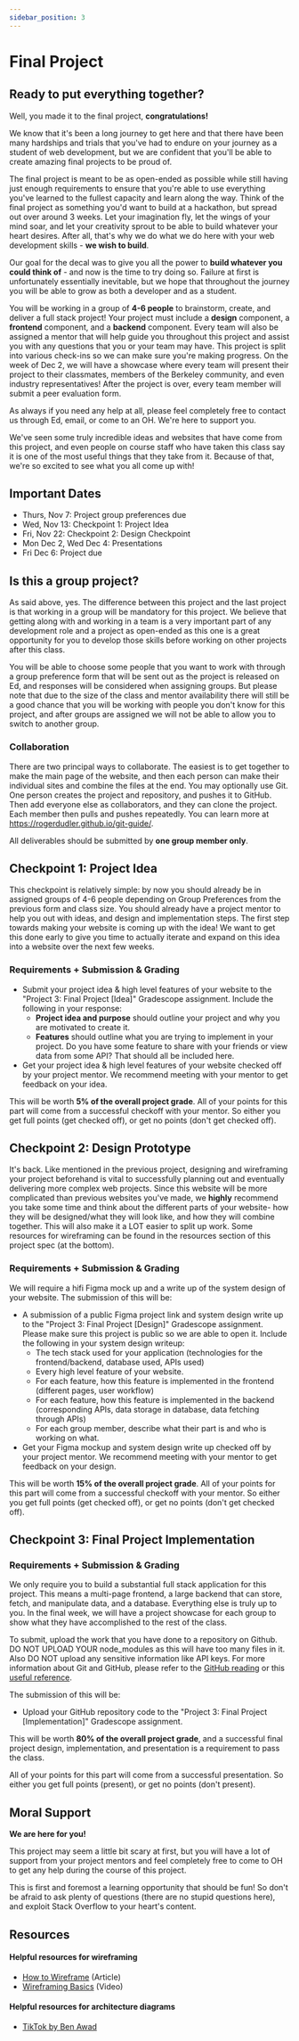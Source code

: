 ```yaml
---
sidebar_position: 3
---
```


# Final Project

## Ready to put everything together?

Well, you made it to the final project, **congratulations!**

We know that it's been a long journey to get here and that there have been many
hardships and trials that you've had to endure on your journey as a student of
web development, but we are confident that you'll be able to create amazing
final projects to be proud of.

The final project is meant to be as open-ended as possible while still having
just enough requirements to ensure that you're able to use everything you've
learned to the fullest capacity and learn along the way. Think of the final
project as something you'd want to build at a hackathon, but spread out over around 3
weeks. Let your imagination fly, let the wings of your mind soar, and let your
creativity sprout to be able to build whatever your heart desires. After all,
that's why we do what we do here with your web development skills - **we wish to
build**.

Our goal for the decal was to give you all the power to **build whatever you
could think of** - and now is the time to try doing so. Failure at first is
unfortunately essentially inevitable, but we hope that throughout the journey
you will be able to grow as both a developer and as a student.

You will be working in a group of **4-6 people** to brainstorm, create, and
deliver a full stack project! Your project must include a **design**
component, a **frontend** component, and a **backend** component. Every team
will also be assigned a mentor that will help guide you throughout this project
and assist you with any questions that you or your team may have. This project
is split into various check-ins so we can make sure you're making progress. On
the week of Dec 2, we will have a showcase where every team
will present their project to their classmates, members of the Berkeley community,
and even industry representatives! After the project is over, every team member
will submit a peer evaluation form.

As always if you need any help at all, please feel completely free to contact us through Ed, email, or come to an OH. We're here to support you.

We've seen some truly incredible ideas and websites that have come from this project, and even people on course staff who have taken this class say it is one of the most useful things that they take from it. Because of that, we're so excited to see what you all come up with!

## Important Dates

- Thurs, Nov 7: Project group preferences due
- Wed, Nov 13: Checkpoint 1: Project Idea
- Fri, Nov 22: Checkpoint 2: Design Checkpoint
- Mon Dec 2, Wed Dec 4: Presentations
- Fri Dec 6: Project due

## Is this a group project?​

As said above, yes. The difference between this project and the last project is that working in a group will be mandatory for this project. We believe that getting along with and working in a team is a very important part of any development role and a project as open-ended as this one is a great opportunity for you to develop those skills before working on other projects after this class.

You will be able to choose some people that you want to work with through a group preference form that will be sent out as the project is released on Ed, and responses will be considered when assigning groups.
But please note that due to the size of the class and mentor availability there will still be a good chance that you will be working with people you don't know for this project, and after groups are assigned we will not be able to allow you to switch to another group.

### Collaboration

There are two principal ways to collaborate. The easiest is to get together to make the main page of the website, and then each person can make their individual sites and combine the files at the end.
You may optionally use Git. One person creates the project and repository, and pushes it to GitHub. Then add everyone else as collaborators, and they can clone the project. Each member then pulls and pushes repeatedly. You can learn more at https://rogerdudler.github.io/git-guide/.

All deliverables should be submitted by **one group member only**.


## Checkpoint 1: Project Idea

This checkpoint is relatively simple: by now you should already be in assigned groups of 4-6 people depending on Group Preferences from the previous form and class size. You should already have a project mentor to help you out with ideas, and design and implementation steps.
The first step towards making your website is coming up with the idea! We want to get this done early to give you time to actually iterate and expand on this idea into a website over the next few weeks.

### Requirements + Submission & Grading

- Submit your project idea & high level features of your website to the "Project 3: Final Project [Idea]" Gradescope assignment. Include the following in your response:
  - **Project idea and purpose** should outline your project and why you are
motivated to create it.
  - **Features** should outline what you are trying to implement in your project. Do
you have some feature to share with your friends or view data from some API?
That should all be included here.
- Get your project idea & high level features of your website checked off by your project mentor. We recommend meeting with your mentor to get feedback on your idea.

This will be worth **5% of the overall project grade**. All of your points for this part will come from a successful checkoff with your mentor. So either you get full points (get checked off), or get no points (don't get checked off).

## Checkpoint 2: Design Prototype

It's back. Like mentioned in the previous project, designing and wireframing your project beforehand is vital to successfully planning out and eventually delivering more complex web projects. Since this website will be more complicated than previous websites you've made, we **highly** recommend you take some time and think about the different parts of your website- how they will be designed/what they will look like, and how they will combine together. This will also make it a LOT easier to split up work.
Some resources for wireframing can be found in the resources section of this project spec (at the bottom).

### Requirements + Submission & Grading

We will require a hifi Figma mock up and a write up of the system design of your website. The submission of this will be:

- A submission of a public Figma project link and system design write up to the "Project 3: Final Project [Design]" Gradescope assignment. Please make sure this project is public so we are able to open it. Include the following in your system design writeup:
  - The tech stack used for your application (technologies for the frontend/backend, database used, APIs used)
  - Every high level feature of your website.
  - For each feature, how this feature is implemented in the frontend (different pages, user workflow)
  - For each feature, how this feature is implemented in the backend (corresponding APIs, data storage in database, data fetching through APIs)
  - For each group member, describe what their part is and who is working on what.
- Get your Figma mockup and system design write up checked off by your project mentor. We recommend meeting with your mentor to get feedback on your design.

This will be worth **15% of the overall project grade**. All of your points for this part will come from a successful checkoff with your mentor. So either you get full points (get checked off), or get no points (don't get checked off).

## Checkpoint 3: Final Project Implementation

### Requirements + Submission & Grading

We only require you to build a substantial full stack application for this project. This means a multi-page frontend, a large backend that can store, fetch, and manipulate data, and a database. Everything else is truly up to you.
In the final week, we will have a project showcase for each group to show what they have accomplished to the rest of the class.

To submit, upload the work that you have done to a repository on Github. DO NOT UPLOAD YOUR node_modules as this will have too many files in it. Also DO NOT upload any sensitive information like API keys. For more information about Git and GitHub, please refer to the [GitHub reading](TBD) or this [useful reference](https://rogerdudler.github.io/git-guide/).

The submission of this will be:

- Upload your GitHub repository code to the "Project 3: Final Project [Implementation]" Gradescope assignment.

This will be worth **80% of the overall project grade**, and a successful final project design, implementation, and presentation is a requirement to pass the class.

All of your points for this part will come from a successful presentation. So either you get full points (present), or get no points (don't present).

## Moral Support

**We are here for you!**

This project may seem a little bit scary at first, but you will have a lot of support from your project mentors and feel completely free to come to OH to get any help during the course of this project.

This is first and foremost a learning opportunity that should be fun! So don't
be afraid to ask plenty of questions (there are no stupid questions here), and
exploit Stack Overflow to your heart's content.

## Resources

#### Helpful resources for wireframing

- [How to Wireframe](https://www.figma.com/blog/how-to-wireframe/) (Article)
- [Wireframing Basics](https://www.youtube.com/watch?v=aqdn7vVKygA) (Video)

#### Helpful resources for architecture diagrams

- [TikTok by Ben Awad](https://www.tiktok.com/@benawad/video/6933584439217769733?lang=en&is_copy_url=1&is_from_webapp=v1)
